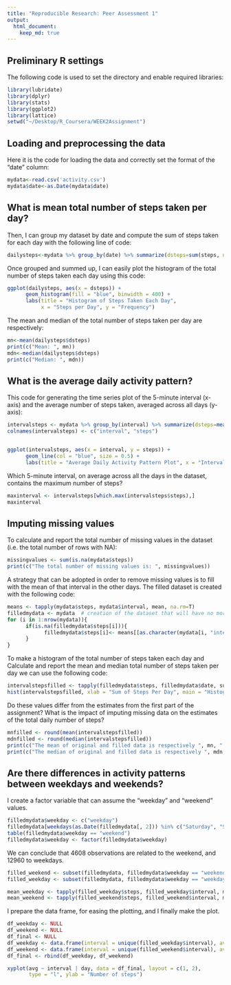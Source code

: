 ```yaml
---
title: "Reproducible Research: Peer Assessment 1"
output: 
  html_document:
    keep_md: true
---
```


## Preliminary R settings

The following code is used to set the directory and enable required libraries:

```r
library(lubridate)
library(dplyr)
library(stats)
library(ggplot2)
library(lattice)
setwd("~/Desktop/R_Coursera/WEEK2Assignment")
```

## Loading and preprocessing the data

Here it is the code for loading the data and correctly set the format of the "date" column:

```r
mydata<-read.csv('activity.csv')
mydata$date<-as.Date(mydata$date)
```

## What is mean total number of steps taken per day?

Then, I can group my dataset by date and compute the sum of steps taken for each day with the following line of code:
```r
dailysteps<-mydata %>% group_by(date) %>% summarize(dsteps=sum(steps, na.rm = TRUE))
```

Once grouped and summed up, I can easily plot the histogram of the total number of steps taken each day using this code:
```r
ggplot(dailysteps, aes(x = dsteps)) + 
      geom_histogram(fill = "blue", binwidth = 400) + 
      labs(title = "Histogram of Steps Taken Each Day", 
           x = "Steps per Day", y = "Frequency")
```

The mean and median of the total number of steps taken per day are respectively:
```r
mn<-mean(dailysteps$dsteps)
print(c("Mean: ", mn))
mdn<-median(dailysteps$dsteps)
print(c("Median: ", mdn))

```


## What is the average daily activity pattern?

This code for generating the time series plot of the 5-minute interval (x-axis) and the average number of steps taken, averaged across all days (y-axis):
```r
intervalsteps <- mydata %>% group_by(interval) %>% summarize(dsteps=mean(steps, na.rm = TRUE))
colnames(intervalsteps) <- c("interval", "steps")


ggplot(intervalsteps, aes(x = interval, y = steps)) + 
      geom_line(col = "blue", size = 0.5) + 
      labs(title = "Average Daily Activity Pattern Plot", x = "Interval", y = "Steps")
```

Which 5-minute interval, on average across all the days in the dataset, contains the maximum number of steps?
      
```r
maxinterval <- intervalsteps[which.max(intervalsteps$steps),]
maxinterval
```


## Imputing missing values

To calculate and report the total number of missing values in the dataset (i.e. the total number of rows with NA):
```r
missingvalues <- sum(is.na(mydata$steps))
print(c("The total number of missing values is: ", missingvalues))
```

A strategy that can be adopted in order to remove missing values is to fill with the mean of that interval in the other days. The filled dataset is created with the following code:
```r
means <- tapply(mydata$steps, mydata$interval, mean, na.rm=T)
filledmydata <- mydata  # creation of the dataset that will have no more NAs
for (i in 1:nrow(mydata)){
      if(is.na(filledmydata$steps[i])){
            filledmydata$steps[i]<- means[[as.character(mydata[i, "interval"])]]
      }
}
```

To make a histogram of the total number of steps taken each day and Calculate and report the mean and median total number of steps taken per day we can use the following code:

```r
intervalstepsfilled <- tapply(filledmydata$steps, filledmydata$date, sum, na.rm=T)
hist(intervalstepsfilled, xlab = "Sum of Steps Per Day", main = "Histogram of Steps Per Day")
```

Do these values differ from the estimates from the first part of the assignment? What is the impact of imputing missing data on the estimates of the total daily number of steps?

```r
mnfilled <- round(mean(intervalstepsfilled))
mdnfilled <- round(median(intervalstepsfilled))
print(c("The mean of original and filled data is respectively ", mn, " and ", mnfilled))
print(c("The median of original and filled data is respectively ", mdn, " and ", mdnfilled))
```


## Are there differences in activity patterns between weekdays and weekends?

I create a factor variable that can assume the "weekday" and "weekend" values. 
```r
filledmydata$weekday <- c("weekday")
filledmydata[weekdays(as.Date(filledmydata[, 2])) %in% c("Saturday", "Sunday", "sabato", "domenica", "saturday", "sunday", "Sabato", "Domenica"), ][4] <- c("weekend")
table(filledmydata$weekday == "weekend")
filledmydata$weekday <- factor(filledmydata$weekday)
```

We can conclude that 4608 observations are related to the weekend, and 12960 to weekdays.

```r


filled_weekend <- subset(filledmydata, filledmydata$weekday == "weekend")
filled_weekday <- subset(filledmydata, filledmydata$weekday == "weekday")

mean_weekday <- tapply(filled_weekday$steps, filled_weekday$interval, mean)
mean_weekend <- tapply(filled_weekend$steps, filled_weekend$interval, mean)
```

I prepare the data frame, for easing the plotting, and I finally make the plot.

```r
df_weekday <- NULL
df_weekend <- NULL
df_final <- NULL
df_weekday <- data.frame(interval = unique(filled_weekday$interval), avg = as.numeric(mean_weekday), day = rep("weekday", length(mean_weekday)))
df_weekend <- data.frame(interval = unique(filled_weekend$interval), avg = as.numeric(mean_weekend), day = rep("weekend", length(mean_weekend)))
df_final <- rbind(df_weekday, df_weekend)

xyplot(avg ~ interval | day, data = df_final, layout = c(1, 2), 
       type = "l", ylab = "Number of steps")
```
